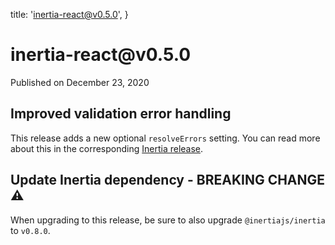 
  title: 'inertia-react@v0.5.0',
}

<h1>inertia-react@v0.5.0</h1>

<div className="-mt-8 mb-12 text-base font-medium text-gray-600">Published on December 23, 2020</div>

## Improved validation error handling

This release adds a new optional `resolveErrors` setting. You can read more about this in the corresponding [Inertia release](https://github.com/inertiajs/inertia/releases/tag/v0.8.0).

## Update Inertia dependency - BREAKING CHANGE ⚠️

When upgrading to this release, be sure to also upgrade `@inertiajs/inertia` to `v0.8.0`.
